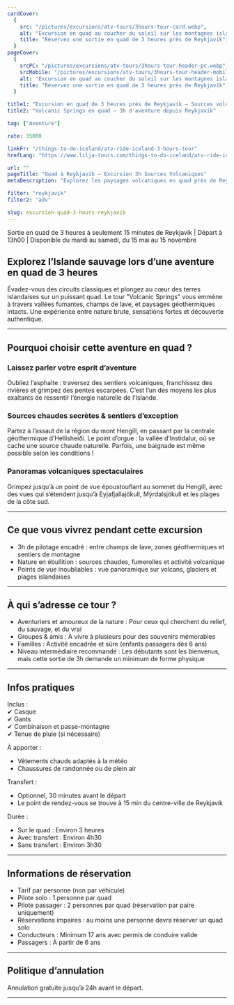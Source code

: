 ```yaml
---
cardCover:
  {
    src: "/pictures/excursions/atv-tours/3hours-tour-card.webp",
    alt: "Excursion en quad au coucher du soleil sur les montagnes islandaises",
    title: "Réservez une sortie en quad de 3 heures près de Reykjavík",
  }
pageCover:
  {
    srcPC: "/pictures/excursions/atv-tours/3hours-tour-header-pc.webp",
    srcMobile: "/pictures/excursions/atv-tours/3hours-tour-header-mobile.webp",
    alt: "Excursion en quad au coucher du soleil sur les montagnes islandaises",
    title: "Réservez une sortie en quad de 3 heures près de Reykjavík",
  }

title1: "Excursion en quad de 3 heures près de Reykjavík – Sources volcaniques"
title2: "Volcanic Springs en quad – 3h d'aventure depuis Reykjavík"

tag: ["Aventure"]

rate: 35000

linkFr: "/things-to-do-iceland/atv-ride-iceland-3-hours-tour"
hrefLang: "https://www.lilja-tours.com/things-to-do-iceland/atv-ride-iceland-3-hours-tour"

url: ""
pageTitle: "Quad à Reykjavík – Excursion 3h Sources Volcaniques"
metaDescription: "Explorez les paysages volcaniques en quad près de Reykjavík. Lacs, sources chaudes, glaciers, vue sur Hengill et Eyjafjallajökull. Réservez maintenant !"

filter: "reykjavik"
filter2: "adv"

slug: excursion-quad-3-hours-reykjavik
---
```


Sortie en quad de 3 heures à seulement 15 minutes de Reykjavík | Départ à 13h00 | Disponible du mardi au samedi, du 15 mai au 15 novembre

## Explorez l’Islande sauvage lors d’une aventure en quad de 3 heures

Évadez-vous des circuits classiques et plongez au cœur des terres islandaises sur un puissant quad. Le tour "Volcanic Springs" vous emmène à travers vallées fumantes, champs de lave, et paysages géothermiques intacts. Une expérience entre nature brute, sensations fortes et découverte authentique.

---

## Pourquoi choisir cette aventure en quad ?

### Laissez parler votre esprit d’aventure

Oubliez l’asphalte : traversez des sentiers volcaniques, franchissez des rivières et grimpez des pentes escarpées. C’est l’un des moyens les plus exaltants de ressentir l’énergie naturelle de l’Islande.

### Sources chaudes secrètes & sentiers d’exception

Partez à l’assaut de la région du mont Hengill, en passant par la centrale géothermique d’Hellisheiði. Le point d’orgue : la vallée d’Instidalur, où se cache une source chaude naturelle. Parfois, une baignade est même possible selon les conditions !

### Panoramas volcaniques spectaculaires

Grimpez jusqu’à un point de vue époustouflant au sommet du Hengill, avec des vues qui s’étendent jusqu’à Eyjafjallajökull, Mýrdalsjökull et les plages de la côte sud.

---

## Ce que vous vivrez pendant cette excursion

- 3h de pilotage encadré : entre champs de lave, zones géothermiques et sentiers de montagne
- Nature en ébullition : sources chaudes, fumerolles et activité volcanique
- Points de vue inoubliables : vue panoramique sur volcans, glaciers et plages islandaises

---

## À qui s’adresse ce tour ?

- Aventuriers et amoureux de la nature : Pour ceux qui cherchent du relief, du sauvage, et du vrai
- Groupes & amis : À vivre à plusieurs pour des souvenirs mémorables
- Familles : Activité encadrée et sûre (enfants passagers dès 6 ans)
- Niveau intermédiaire recommandé : Les débutants sont les bienvenus, mais cette sortie de 3h demande un minimum de forme physique

---

## Infos pratiques

Inclus :  
✔ Casque  
✔ Gants  
✔ Combinaison et passe-montagne  
✔ Tenue de pluie (si nécessaire)

À apporter :

- Vêtements chauds adaptés à la météo
- Chaussures de randonnée ou de plein air

Transfert :

- Optionnel, 30 minutes avant le départ
- Le point de rendez-vous se trouve à 15 min du centre-ville de Reykjavík

Durée :

- Sur le quad : Environ 3 heures
- Avec transfert : Environ 4h30
- Sans transfert : Environ 3h30

---

## Informations de réservation

- Tarif par personne (non par véhicule)
- Pilote solo : 1 personne par quad
- Pilote passager : 2 personnes par quad (réservation par paire uniquement)
- Réservations impaires : au moins une personne devra réserver un quad solo
- Conducteurs : Minimum 17 ans avec permis de conduire valide
- Passagers : À partir de 6 ans

---

## Politique d’annulation

Annulation gratuite jusqu’à 24h avant le départ.

---

<script
  type="text/javascript"
  src="https://widgets.bokun.io/assets/javascripts/apps/build/BokunWidgetsLoader.js?bookingChannelUUID=97236c68-b945-4a96-8587-660bdc4c45fd"
  async
></script>

<div
  class="bokunWidget"
  data-src="https://widgets.bokun.io/online-sales/97236c68-b945-4a96-8587-660bdc4c45fd/experience-calendar/88"
></div>
